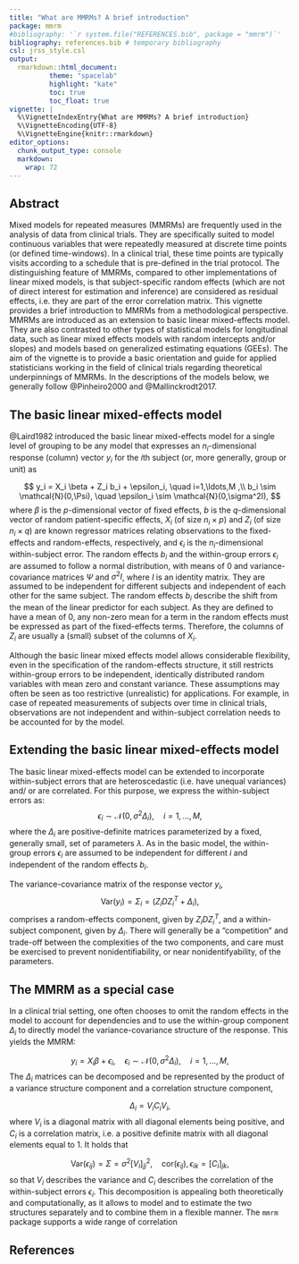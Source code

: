 ```yaml
---
title: "What are MMRMs? A brief introduction"
package: mmrm
#bibliography: '`r system.file("REFERENCES.bib", package = "mmrm")`'
bibliography: references.bib # temporary bibliography
csl: jrss_style.csl
output:
  rmarkdown::html_document:
          theme: "spacelab"
          highlight: "kate"
          toc: true
          toc_float: true
vignette: |
  %\VignetteIndexEntry{What are MMRMs? A brief introduction}
  %\VignetteEncoding{UTF-8}
  %\VignetteEngine{knitr::rmarkdown} 
editor_options:
  chunk_output_type: console
  markdown:
    wrap: 72
---
```


## Abstract

Mixed models for repeated measures (MMRMs) are frequently used in the analysis of data from clinical trials. 
They are specifically suited to model continuous variables that were repeatedly measured at discrete time points (or defined time-windows).
In a clinical trial, these time points are typically visits according to a schedule that is pre-defined in the trial protocol.
The distinguishing feature of MMRMs, compared to other implementations of linear mixed models, is that subject-specific random effects (which are not of direct interest for estimation and inference) are considered as residual effects, i.e. they are part of the error correlation matrix.
This vignette provides a brief introduction to MMRMs from a methodological perspective<!--, largely irrespective of issues related to their technical implementation-->. 
MMRMs are introduced as an extension to basic linear mixed-effects model.
They are also contrasted to other types of statistical models for longitudinal data, such as linear mixed effects models with random intercepts and/or slopes) and models based on generalized estimating equations (GEEs). 
The aim of the vignette is to provide a basic orientation and guide for applied statisticians working in the field of clinical trials regarding theoretical underpinnings of MMRMs. In the descriptions of the models below, we generally follow @Pinheiro2000 and @Mallinckrodt2017.


## The basic linear mixed-effects model

@Laird1982 introduced the basic linear mixed-effects model for a single level of grouping to be any model that expresses an $n_i$-dimensional response (column) vector $y_i$ for the $i$th subject (or, more generally, group or unit) as

$$
 y_i = X_i \beta + Z_i b_i + \epsilon_i, \quad i=1,\ldots,M ,\\
 b_i \sim \mathcal{N}(0,\Psi), \quad \epsilon_i \sim \mathcal{N}(0,\sigma^2I),
$$
where 
$\beta$ is the $p$-dimensional vector of fixed effects,
$b$ is the $q$-dimensional vector of random patient-specific effects, 
$X_i$ (of size $n_i \times p$) and $Z_i$ (of size $n_i \times q$) are known regressor matrices relating observations to the fixed-effects and random-effects, respectively, and 
$\epsilon_i$ is the $n_i$-dimensional within-subject error.
The random effects $b_i$ and the within-group errors $\epsilon_i$ are assumed to  follow a normal distribution, with means of $0$ and variance-covariance matrices  $\Psi$ and $\sigma^2I$, where $I$ is an identity matrix. They are assumed to be independent for different subjects and independent of each other for the same subject.
The random effects $b_i$ describe the shift from the mean of the linear predictor for each subject. As they are defined to have a mean of $0$, any
non-zero mean for a term in the random effects must be expressed as part
of the fixed-effects terms. Therefore, the columns of $Z_i$ are usually a (small) subset of the columns of $X_i$.

Although the basic linear mixed effects model allows considerable flexibility, even in the specification of the random-effects structure, it still restricts within-group errors to be independent, identically distributed random variables with mean zero and constant variance. These assumptions may often be seen as too restrictive (unrealistic) for applications. For example, in case of repeated measurements of subjects over time in clinical trials, observations are not independent and within-subject correlation needs to be accounted for by the model.


## Extending the basic linear mixed-effects model

The basic linear mixed-effects model can be extended to incorporate within-subject errors that are heteroscedastic (i.e.\ have unequal variances) and/ or are correlated.
For this purpose, we express the within-subject errors as:
$$
  \epsilon_i \sim \mathcal{N}(0,\sigma^2\Delta_i), \quad i=1,\ldots,M,
$$
where the $\Delta_i$ are positive-definite matrices parameterized by a fixed, generally
small, set of parameters $\lambda$. As in the basic model, the within-group errors $\epsilon_i$ are assumed to be independent for different $i$ and independent of the random effects $b_i$.

The variance-covariance matrix of the response vector $y_i$,
$$ 
  \text{Var}(y_i) = \Sigma_i = \left( Z_i D Z_{i}^{T} + \Delta_i \right),
$$
comprises a random-effects component, given by $Z_i D Z_{i}^{T}$, and a within-subject component, given by $\Delta_i$. <!-- check D -->
There will generally be a "competition" and trade-off between the complexities of the two components, and care must be exercised to prevent nonidentifiability, or near nonidentifyability, of the parameters.

## The MMRM as a special case

In a clinical trial setting, one often chooses to omit the random effects in the model to account for dependencies and to use the within-group component $\Delta_i$ to directly model the variance-covariance structure of the response. This yields the MMRM:

$$
     y_i = X_i\beta + \epsilon_i, \quad \epsilon_i \sim \mathcal{N}(0,\sigma^2\Delta_i), \quad i=1,\ldots,M,
$$
The $\Delta_i$ matrices can be decomposed and be represented by the product of a variance structure component and a correlation structure component,

$$
    \Delta_i = V_i C_i V_i, 
$$
where $V_i$ is a diagonal matrix with all diagonal elements being positive, and $C_i$ is a correlation matrix, i.e.\ a positive definite matrix with all diagonal elements equal to $1$.
 It holds that

$$
  \text{Var}(\epsilon_{ij}) = \Sigma = \sigma^2[V_i]_{jj}^2, \quad \text{cor}(\epsilon_{ij}), \epsilon_{ik}= [C_i]_{jk},
$$
so that $V_i$ describes the variance and $C_i$ describes the correlation of the within-subject errors $\epsilon_i$.
This decomposition is appealing both theoretically and computationally, as it allows to model and to estimate the two structures separately and to combine them in a flexible manner.
The `mmrm` package supports a wide range of correlation


<!-- TO DO: Below we describe variance and correlation function structures to represent the two components. -->











<!---
Potential additions:
* Likelihood 
* Estimation
* Correlation structures
* Missing values
* Further reading
-->

## References





